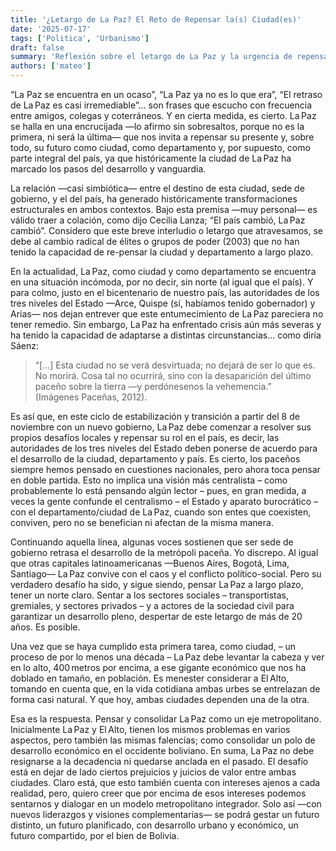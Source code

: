 ```yaml
---
title: '¿Letargo de La Paz? El Reto de Repensar la(s) Ciudad(es)'
date: '2025-07-17'
tags: ['Politica', 'Urbanismo']
draft: false
summary: 'Reflexión sobre el letargo de La Paz y la urgencia de repensar su desarrollo local y su rol metropolitano junto a El Alto.'
authors: ['mateo']
---
```


“La Paz se encuentra en un ocaso”, “La Paz ya no es lo que era”, “El retraso de La Paz es casi irremediable”… son frases que escucho con frecuencia entre amigos, colegas y coterráneos. Y en cierta medida, es cierto. La Paz se halla en una encrucijada —lo afirmo sin sobresaltos, porque no es la primera, ni será la última— que nos invita a repensar su presente y, sobre todo, su futuro como ciudad, como departamento y, por supuesto, como parte integral del país, ya que históricamente la ciudad de La Paz ha marcado los pasos del desarrollo y vanguardia.

La relación —casi simbiótica— entre el destino de esta ciudad, sede de gobierno, y el del país, ha generado históricamente transformaciones estructurales en ambos contextos. Bajo esta premisa —muy personal— es válido traer a colación, como dijo Cecilia Lanza; “El país cambió, La Paz cambió”. Considero que este breve interludio o letargo que atravesamos, se debe al cambio radical de élites o grupos de poder (2003) que no han tenido la capacidad de re-pensar la ciudad y departamento a largo plazo.

En la actualidad, La Paz, como ciudad y como departamento se encuentra en una situación incómoda, por no decir, sin norte (al igual que el país). Y para colmo, justo en el bicentenario de nuestro país, las autoridades de los tres niveles del Estado —Arce, Quispe (sí, habíamos tenido gobernador) y Arias— nos dejan entrever que este entumecimiento de La Paz pareciera no tener remedio. Sin embargo, La Paz ha enfrentado crisis aún más severas y ha tenido la capacidad de adaptarse a distintas circunstancias… como diría Sáenz:

> “[…] Esta ciudad no se verá desvirtuada; no dejará de ser lo que es. No morirá. Cosa tal no ocurrirá, sino con la desaparición del último paceño sobre la tierra —y perdónesenos la vehemencia.”  
> (Imágenes Paceñas, 2012).

Es así que, en este ciclo de estabilización y transición a partir del 8 de noviembre con un nuevo gobierno, La Paz debe comenzar a resolver sus propios desafíos locales y repensar su rol en el país, es decir, las autoridades de los tres niveles del Estado deben ponerse de acuerdo para el desarrollo de la ciudad, departamento y país. Es cierto, los paceños siempre hemos pensado en cuestiones nacionales, pero ahora toca pensar en doble partida. Esto no implica una visión más centralista – como probablemente lo está pensando algún lector – pues, en gran medida, a veces la gente confunde el centralismo – el Estado y aparato burocrático – con el departamento/ciudad de La Paz, cuando son entes que coexisten, conviven, pero no se benefician ni afectan de la misma manera.

Continuando aquella línea, algunas voces sostienen que ser sede de gobierno retrasa el desarrollo de la metrópoli paceña. Yo discrepo. Al igual que otras capitales latinoamericanas —Buenos Aires, Bogotá, Lima, Santiago— La Paz convive con el caos y el conflicto político-social. Pero su verdadero desafío ha sido, y sigue siendo, pensar La Paz a largo plazo, tener un norte claro. Sentar a los sectores sociales – transportistas, gremiales, y sectores privados – y a actores de la sociedad civil para garantizar un desarrollo pleno, despertar de este letargo de más de 20 años. Es posible.

Una vez que se haya cumplido esta primera tarea, como ciudad, – un proceso de por lo menos una década – La Paz debe levantar la cabeza y ver en lo alto, 400 metros por encima, a ese gigante económico que nos ha doblado en tamaño, en población. Es menester considerar a El Alto, tomando en cuenta que, en la vida cotidiana ambas urbes se entrelazan de forma casi natural. Y que hoy, ambas ciudades dependen una de la otra.

Esa es la respuesta. Pensar y consolidar La Paz como un eje metropolitano. Inicialmente La Paz y El Alto, tienen los mismos problemas en varios aspectos, pero también las mismas falencias; como consolidar un polo de desarrollo económico en el occidente boliviano. En suma, La Paz no debe resignarse a la decadencia ni quedarse anclada en el pasado. El desafío está en dejar de lado ciertos prejuicios y juicios de valor entre ambas ciudades. Claro está, que esto también cuenta con intereses ajenos a cada realidad, pero, quiero creer que por encima de esos intereses podemos sentarnos y dialogar en un modelo metropolitano integrador. Solo así —con nuevos liderazgos y visiones complementarias— se podrá gestar un futuro distinto, un futuro planificado, con desarrollo urbano y económico, un futuro compartido, por el bien de Bolivia.
